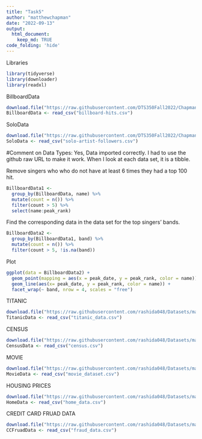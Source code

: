 ```yaml
---
title: "Task5"
author: "matthewchapman"
date: "2022-09-13"
output: 
  html_document:
    keep_md: TRUE
code_folding: 'hide'
---
```

Libraries
```r
library(tidyverse)
library(downloader)
library(readxl)
```

BillboardData
```r
download.file("https://raw.githubusercontent.com/DTS350Fall2022/ChapmanM/main/Week3/Task5/billboard-hits.csv","billboard-hits.csv")
BillboardData <- read_csv("billboard-hits.csv")
```

SoloData
```r
download.file("https://raw.githubusercontent.com/DTS350Fall2022/ChapmanM/main/Week3/Task5/solo-artist-followers.csv","solo-artist-followers.csv")
SoloData <- read_csv("solo-artist-followers.csv")
```

#Comment on Data Types:
Yes, Data imported correctly. I had to use the github raw URL to make it work. When I look at each data set, it is a tibble.


Remove singers who who do not have at least 6 times they had a top 100 hit.
```r
BillboardData1 <- 
  group_by(BillboardData, name) %>% 
  mutate(count = n()) %>%
  filter(count > 5) %>%
  select(name:peak_rank)
```


Find the corresponding data in the data set for the top singers’ bands.
```r
BillboardData2 <- 
  group_by(BillboardData1, band) %>% 
  mutate(count = n()) %>%
  filter(count > 5, !is.na(band))
```

Plot
```r

ggplot(data = BillboardData2) +
  geom_point(mapping = aes(x = peak_date, y = peak_rank, color = name)) +
  geom_line(aes(x= peak_date, y = peak_rank, color = name)) + 
  facet_wrap(~ band, nrow = 4, scales = "free")
```

TITANIC
```r
download.file("https://raw.githubusercontent.com/rashida048/Datasets/master/titanic_data.csv","titanic_data.csv")
TitanicData <- read_csv("titanic_data.csv")
```

CENSUS
```r
download.file("https://raw.githubusercontent.com/rashida048/Datasets/master/census.csv","census.csv")
CensusData <- read_csv("census.csv")
```

MOVIE
```r
download.file("https://raw.githubusercontent.com/rashida048/Datasets/master/movie_dataset.csv","movie_dataset.csv")
MovieData <- read_csv("movie_dataset.csv")
```

HOUSING PRICES
```r
download.file("https://raw.githubusercontent.com/rashida048/Datasets/master/home_data.csv","home_data.csv")
HomeData <- read_csv("home_data.csv")
```

CREDIT CARD FRUAD DATA
```r
download.file("https://raw.githubusercontent.com/rashida048/Datasets/master/fraud_data.csv","fraud_data.csv")
CCFruadData <- read_csv("fraud_data.csv")
```

